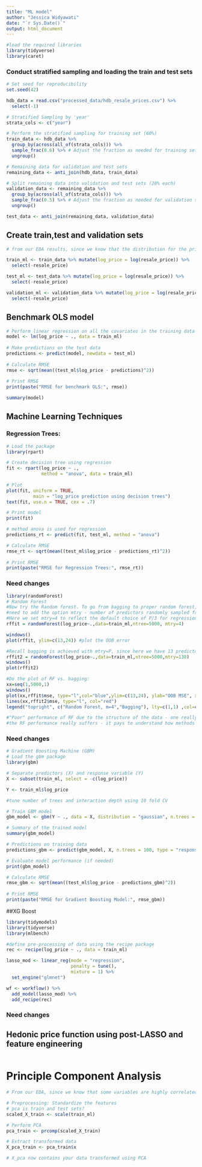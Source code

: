 ```yaml
---
title: "ML model"
author: "Jessica Widyawati"
date: "`r Sys.Date()`"
output: html_document
---
```


```r
#load the required libraries
library(tidyverse)
library(caret)
```

### Conduct stratified sampling and loading the train and test sets
```r
# Set seed for reproducibility
set.seed(42)

hdb_data = read.csv("processed_data/hdb_resale_prices.csv") %>% 
  select(-1)

# Stratified Sampling by 'year'
strata_cols <- c("year")

# Perform the stratified sampling for training set (60%)
train_data <- hdb_data %>%
  group_by(across(all_of(strata_cols))) %>%
  sample_frac(0.6) %>% # Adjust the fraction as needed for training set
  ungroup()

# Remaining data for validation and test sets
remaining_data <- anti_join(hdb_data, train_data)

# Split remaining data into validation and test sets (20% each)
validation_data <- remaining_data %>%
  group_by(across(all_of(strata_cols))) %>%
  sample_frac(0.5) %>% # Adjust the fraction as needed for validation set
  ungroup() 

test_data <- anti_join(remaining_data, validation_data)
```

## Create train,test and validation sets
```r
# from our EDA results, since we know that the distribution for the price variable is right skewed, we need to transform the price into log price to normalise

train_ml <- train_data %>% mutate(log_price = log(resale_price)) %>%
  select(-resale_price)

test_ml <- test_data %>% mutate(log_price = log(resale_price)) %>%
  select(-resale_price)

validation_ml <- validation_data %>% mutate(log_price = log(resale_price)) %>%
  select(-resale_price)
```

## Benchmark OLS model
```r
# Perform linear regression on all the covariates in the training data
model <- lm(log_price ~ ., data = train_ml)
 
# Make predictions on the test data
predictions <- predict(model, newdata = test_ml)
 
# Calculate RMSE
rmse <- sqrt(mean((test_ml$log_price - predictions)^2))
 
# Print RMSE
print(paste("RMSE for benchmark OLS:", rmse))

summary(model)
```

## Machine Learning Techniques
### Regression Trees: 
```r
# Load the package 
library(rpart) 

# Create decision tree using regression 
fit <- rpart(log_price ~ .,  
             method = "anova", data = train_ml) 
  
# Plot 
plot(fit, uniform = TRUE, 
          main = "log_price prediction using decision trees")
text(fit, use.n = TRUE, cex = .7) 

# Print model 
print(fit) 

# method anova is used for regression 
predictions_rt <- predict(fit, test_ml, method = "anova")

# Calculate RMSE
rmse_rt <- sqrt(mean((test_ml$log_price - predictions_rt)^2))
 
# Print RMSE
print(paste("RMSE for Regression Trees:", rmse_rt))
```

### Need changes
```r
library(randomForest)
# Random Forest
#Now try the Random forest. To go from bagging to proper random forest, we
#need to add the option mtry - number of predictors randomly sampled for each tree:
#Here we set mtry=4 to reflect the default choice of P/3 for regression problems.
rffit = randomForest(log_price~.,data=train_ml,ntree=5000, mtry=4)

windows()
plot(rffit, ylim=c(13,24)) #plot the OOB error

#Recall bagging is achieved with mtry=P, since here we have 13 predictors, set mtry=13:
rffit2 = randomForest(log_price~.,data=train_ml,ntree=5000,mtry=138)
windows()
plot(rffit2)

#Do the plot of RF vs. bagging:
xx=seq(1,5000,1)
windows()
plot(xx,rffit$mse, type="l",col="blue",ylim=c(13,24), ylab="OOB MSE", xlab="B", main="Bagging vs. Random forest")
lines(xx,rffit2$mse, type="l", col="red")
legend("topright", c("Random Forest, m=4","Bagging"), lty=c(1,1) ,col=c("blue","red"))

#"Poor" performance of RF due to the structure of the data - one really strong predictor, so if it gets kicked out,
#the RF performance really suffers - it pays to understand how methods work to avoid losing performance!
```

### Need changes
```r
# Gradient Boosting Machine (GBM)
# Load the gbm package
library(gbm)

# Separate predictors (X) and response variable (Y)
X <- subset(train_ml, select = -c(log_price)) 

Y <- train_ml$log_price

#tune number of trees and interaction depth using 10 fold CV

# Train GBM model
gbm_model <- gbm(Y ~ ., data = X, distribution = "gaussian", n.trees = 100, interaction.depth = 3)

# Summary of the trained model
summary(gbm_model)

# Predictions on training data
predictions_gbm <- predict(gbm_model, X, n.trees = 100, type = "response")

# Evaluate model performance (if needed)
print(gbm_model)

# Calculate RMSE
rmse_gbm <- sqrt(mean((test_ml$log_price - predictions_gbm)^2))
 
# Print RMSE
print(paste("RMSE for Gradient Boosting Model:", rmse_gbm))
```

##XG Boost
```r
library(tidymodels)
library(tidyverse)
library(mlbench)

#define pre-processing of data using the recipe package
rec <- recipe(log_price ~ ., data = train_ml)

lasso_mod <- linear_reg(mode = "regression",
                        penalty = tune(),
                        mixture = 1) %>% 
  set_engine("glmnet")

wf <- workflow() %>%
  add_model(lasso_mod) %>%
  add_recipe(rec)
```

### Need changes
## Hedonic price function using post-LASSO and feature engineering
```r

```

# Principle Component Analysis
```r
# From our EDA, since we know that some variables are highly correlated with each other, we transform the variables into independent variables using PCA

# Preprocessing: Standardize the features
# pca is train and test sets?
scaled_X_train <- scale(train_ml)

# Perform PCA
pca_train <- prcomp(scaled_X_train)

# Extract transformed data
X_pca_train <- pca_train$x

# X_pca now contains your data transformed using PCA
```